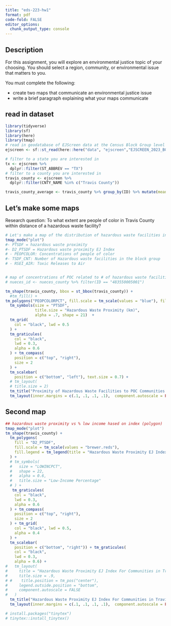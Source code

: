 ```yaml
---
title: "eds-223-hw1"
format: pdf
code-fold: FALSE
editor_options: 
  chunk_output_type: console
---
```


## Description

For this assignment, you will explore an environmental justice topic of your choosing. You should select a region, community, or environmental issue that matters to you.

You must complete the following:

-   create two maps that communicate an environmental justice issue
-   write a brief paragraph explaining what your maps communicate

## read in dataset
```r
library(tidyverse)
library(sf)
library(here)
library(tmap)
# read in geodatabase of EJScreen data at the Census Block Group level
ejscreen <- sf::st_read(here::here("data", "ejscreen","EJSCREEN_2023_BG_StatePct_with_AS_CNMI_GU_VI.gdb")) 

# filter to a state you are interested in
tx <- ejscreen %>%
  dplyr::filter(ST_ABBREV == "TX") 
# filter to a county you are interested in
travis_county <- ejscreen %>% 
  dplyr::filter(CNTY_NAME %in% c("Travis County"))

travis_county_average <- travis_county %>% group_by(ID) %>% mutate(mean_PTSDF = mean(PTSDF) )

```

## Let's make some maps

Research question: To what extent are people of color in Travis County within distance of a hazardous waste facility?

```r
# Let's make a map of the distribution of hazardous waste facilities in the county
tmap_mode("plot")
#- PTSDF = hazardous waste proximity
#- D2_PTSDF = Hazardous waste proximity EJ Index
# - PEOPCOLOR: Concentrations of people of color
#- TSDF_CNT: Number of Hazardous waste facilities in the block group
# - RSEI_AIR: Toxic Releases to Air


# map of concentrations of POC related to # of hazardous waste facilities in the block group 
# nueces_id <- nueces_county %>% filter(ID == "483550005001")

tm_shape(travis_county, bbox = st_bbox(travis_county)) + 
  #tm_fill() + 
tm_polygons("PEOPCOLORPCT", fill.scale = tm_scale(values = "blue"), fill.legend = tm_legend(title = "Percentage of People of Color")) + 
  tm_symbols(size = "PTSDF", 
             title.size = "Hazardous Waste Proximity (km)",
             alpha = .7, shape = 21)  +
  tm_grid(
    col = "black", lwd = 0.5 
  ) +
  tm_graticules(
    col = "black", 
    lwd = 0.3, 
    alpha = 0.6
  ) + tm_compass(
    position = c("top", "right"), 
    size = 2
  ) + 
  tm_scalebar(
    position = c("bottom", "left"), text.size = 0.7) + 
  # tm_layout(
  # title.size = 2)  
  tm_title("Proximity of Hazardous Waste Facilities to POC Communities in Travis County", size = 1, fontfamily = "Times New Roman") + 
  tm_layout(inner.margins = c(.1, .1, .1, .1),  component.autoscale = FALSE)


```


## Second map 
```r
## hazardous waste proximity vs % low income hased on index (polygon)
tmap_mode("plot")
tm_shape(travis_county) +
  tm_polygons(
    fill = "D2_PTSDF",
    fill.scale = tm_scale(values = "brewer.reds"),
    fill.legend = tm_legend(title = "Hazardous Waste Proximity EJ Index")
  ) +
  # tm_symbols(
  #   size = "LOWINCPCT",
  #   shape = 22, 
  #   alpha = 0.6,
  #   title.size = "Low-Income Percentage"
  # ) +
   tm_graticules(
    col = "black", 
    lwd = 0.3, 
    alpha = 0.6
  ) + tm_compass(
    position = c("top", "right"), 
    size = 2
  ) + tm_grid(
    col = "black", lwd = 0.5, 
    alpha = 0.4
  ) + 
  tm_scalebar(
    position = c("bottom", "right")) + tm_graticules(
    col = "black", 
    lwd = 0.3, 
    alpha = 0.6) + 
#   tm_layout(
#     title = "Hazardous Waste Proximity EJ Index For Communities in Travis County",
#     title.size = .9,
# #    title.position = tm_pos("center"),
#     legend.outside.position = "bottom", 
#     component.autoscale = FALSE
#   ) 
  tm_title("Hazardous Waste Proximity EJ Index For Communities in Travis County", size = 1, fontfamily = "Times New Roman") + 
  tm_layout(inner.margins = c(.1, .1, .1, .1),  component.autoscale = FALSE)

# install.packages("tinytex")
# tinytex::install_tinytex()


```



